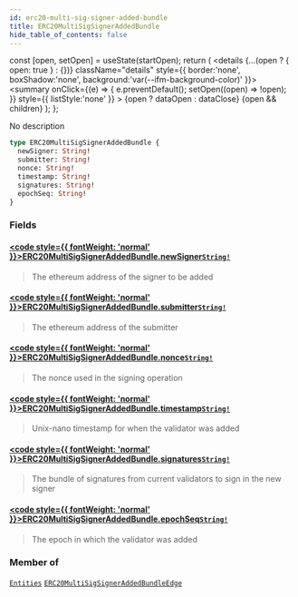 ```yaml
---
id: erc20-multi-sig-signer-added-bundle
title: ERC20MultiSigSignerAddedBundle
hide_table_of_contents: false
---
```







  const [open, setOpen] = useState(startOpen);
  return (
    <details {...(open ? { open: true } : {})} className="details" style={{ border:'none', boxShadow:'none', background:'var(--ifm-background-color)' }}>
      <summary
        onClick={(e) => {
          e.preventDefault();
          setOpen((open) => !open);
        }}
        style={{ listStyle:'none' }}
      >
      {open ? dataOpen : dataClose}
      </summary>
      {open && children}
    </details>
  );
};




No description


```graphql
type ERC20MultiSigSignerAddedBundle {
  newSigner: String!
  submitter: String!
  nonce: String!
  timestamp: String!
  signatures: String!
  epochSeq: String!
}
```


### Fields

#### [<code style={{ fontWeight: 'normal' }}>ERC20MultiSigSignerAddedBundle.<b>newSigner</b></code>](#)<Bullet />[`String!`](/testnet/api/graphql/scalars/string) <Badge class="secondary" text="non-null"/> <Badge class="secondary" text="scalar"/>
> The ethereum address of the signer to be added
> 

#### [<code style={{ fontWeight: 'normal' }}>ERC20MultiSigSignerAddedBundle.<b>submitter</b></code>](#)<Bullet />[`String!`](/testnet/api/graphql/scalars/string) <Badge class="secondary" text="non-null"/> <Badge class="secondary" text="scalar"/>
> The ethereum address of the submitter
> 

#### [<code style={{ fontWeight: 'normal' }}>ERC20MultiSigSignerAddedBundle.<b>nonce</b></code>](#)<Bullet />[`String!`](/testnet/api/graphql/scalars/string) <Badge class="secondary" text="non-null"/> <Badge class="secondary" text="scalar"/>
> The nonce used in the signing operation
> 

#### [<code style={{ fontWeight: 'normal' }}>ERC20MultiSigSignerAddedBundle.<b>timestamp</b></code>](#)<Bullet />[`String!`](/testnet/api/graphql/scalars/string) <Badge class="secondary" text="non-null"/> <Badge class="secondary" text="scalar"/>
> Unix-nano timestamp for when the validator was added
> 

#### [<code style={{ fontWeight: 'normal' }}>ERC20MultiSigSignerAddedBundle.<b>signatures</b></code>](#)<Bullet />[`String!`](/testnet/api/graphql/scalars/string) <Badge class="secondary" text="non-null"/> <Badge class="secondary" text="scalar"/>
> The bundle of signatures from current validators to sign in the new signer
> 

#### [<code style={{ fontWeight: 'normal' }}>ERC20MultiSigSignerAddedBundle.<b>epochSeq</b></code>](#)<Bullet />[`String!`](/testnet/api/graphql/scalars/string) <Badge class="secondary" text="non-null"/> <Badge class="secondary" text="scalar"/>
> The epoch in which the validator was added
> 



### Member of

[`Entities`](/testnet/api/graphql/objects/entities)  <Badge class="secondary" text="object"/><Bullet />[`ERC20MultiSigSignerAddedBundleEdge`](/testnet/api/graphql/objects/erc20-multi-sig-signer-added-bundle-edge)  <Badge class="secondary" text="object"/>

